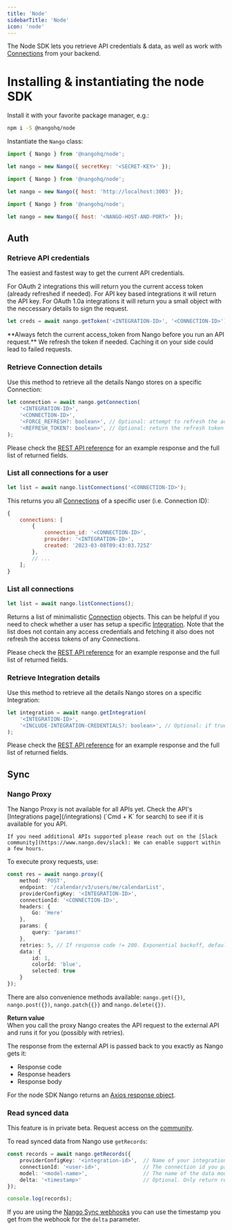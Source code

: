 ```yaml
---
title: 'Node'
sidebarTitle: 'Node'
icon: 'node'
---
```


The Node SDK lets you retrieve API credentials & data, as well as work with [Connections](/core-concepts#connections) from your backend.

# Installing & instantiating the node SDK

Install it with your favorite package manager, e.g.:

```bash
npm i -S @nangohq/node
```

Instantiate the `Nango` class:

<Tabs>
<Tab title="Nango Cloud" >

```js
import { Nango } from '@nangohq/node';

let nango = new Nango({ secretKey: '<SECRET-KEY>' });
```

</Tab>

<Tab title="Localhost" >

```js
import { Nango } from '@nangohq/node';

let nango = new Nango({ host: 'http://localhost:3003' });
```

</Tab>

<Tab title="Self-hosted" >

```js
import { Nango } from '@nangohq/node';

let nango = new Nango({ host: '<NANGO-HOST-AND-PORT>' });
```

</Tab>
</Tabs>

## Auth

### Retrieve API credentials

The easiest and fastest way to get the current API credentials.

For OAuth 2 integrations this will return you the current access token (already refreshed if needed). For API key based integrations it will return the API key.
For OAuth 1.0a integrations it will return you a small object with the neccessary details to sign the request.

```js
let creds = await nango.getToken('<INTEGRATION-ID>', '<CONNECTION-ID>');
```

<Tip>
**Always fetch the current access_token from Nango before you run an API request.**  
We refresh the token if needed. Caching it on your side could lead to failed requests.
</Tip>

### Retrieve Connection details

Use this method to retrieve all the details Nango stores on a specific Connection:

```js
let connection = await nango.getConnection(
    '<INTEGRATION-ID>',
    '<CONNECTION-ID>',
    '<FORCE_REFRESH?: boolean>', // Optional: attempt to refresh the access access token regardless of its expiration status, defaults to false
    '<REFRESH_TOKEN?: boolean>', // Optional: return the refresh token as part of the response, defaults to false
);
```

Please check the [REST API reference](/api-reference/connection/get) for an example response and the full list of returned fields.


### List all connections for a user

```js
let list = await nango.listConnections('<CONNECTION-ID>');
```

This returns you all [Connections](/core-concepts#connections) of a specific user (i.e. Connection ID):

```js
{
    connections: [
        {
            connection_id: '<CONNECTION-ID>',
            provider: '<INTEGRATION-ID>',
            created: '2023-03-08T09:43:03.725Z'
        },
        // ...
    ];
}
```

### List all connections

```js
let list = await nango.listConnections();
```

Returns a list of minimalistic [Connection](/core-concepts#connections) objects. This can be helpful if you need to check whether a user has setup a specific [Integration](/core-concepts#integrations). Note that the list does not contain any access credentials and fetching it also does not refresh the access tokens of any Connections.

Please check the [REST API reference](/api-reference/connection/list) for an example response and the full list of returned fields.

### Retrieve Integration details

Use this method to retrieve all the details Nango stores on a specific Integration:

```js
let integration = await nango.getIntegration(
    '<INTEGRATION-ID>',
    '<INCLUDE-INTEGRATION-CREDENTIALS?: boolean>', // Optional: if true, the response will contain the client ID, secret and scopes (false by default).
);
```

Please check the [REST API reference](/api-reference/integration/get) for an example response and the full list of returned fields.
## Sync

### Nango Proxy

<Note>
    The Nango Proxy is not available for all APIs yet.  
    Check the API's [Integrations page](/integrations) (`Cmd + K` for search) to see if it is available for you API.

    If you need additional APIs supported please reach out on the [Slack community](https://www.nango.dev/slack): We can enable support within a few hours.
</Note>

To execute proxy requests, use:

```typescript
const res = await nango.proxy({
    method: 'POST',
    endpoint: '/calendar/v3/users/me/calendarList',
    providerConfigKey: '<INTEGRATION-ID>',
    connectionId: '<CONNECTION-ID>',
    headers: {
        Go: 'Here'
    },
    params: {
        query: 'params!'
    },
    retries: 5, // If response code != 200. Exponential backoff, default is 0
    data: {
        id: 1,
        colorId: 'blue',
        selected: true
    }
});
```

There are also convenience methods available: `nango.get({})`, `nango.post({})`, `nango.patch{{}}` and `nango.delete({})`.

**Return value**  
When you call the proxy Nango creates the API request to the external API and runs it for you (possibly with retries).

The response from the external API is passed back to you exactly as Nango gets it:
* Response code
* Response headers
* Response body

For the node SDK Nango returns an [Axios response object](https://axios-http.com/docs/res_schema).

### Read synced data

<Note>This feature is in private beta. Request access on the [community](https://nango.dev/slack).</Note>

To read synced data from Nango use `getRecords`:

```ts
const records = await nango.getRecords({
    providerConfigKey: '<integration-id>',  // Name of your integration, from nango.yaml. E.g. github
    connectionId: '<user-id>',              // The connection id you passed to nango.auth()
    model: '<model-name>',                  // The name of the data model, from nango.yaml. E.g. ticket
    delta: '<timestamp>'                    // Optional. Only return records added or updated since this timestamp. E.g. 2023-05-31T11:46:13.390Z
});

console.log(records);
```

If you are using the [Nango Sync webhooks](/nango-sync/guides/webhooks#from-nango) you can use the timestamp you get from the webhook for the `delta` parameter.
